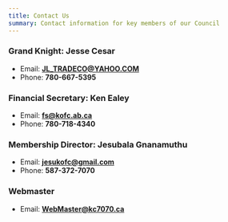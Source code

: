 ```yaml
---
title: Contact Us
summary: Contact information for key members of our Council
---
```

### Grand Knight: **Jesse Cesar**
- Email: **JL_TRADECO@YAHOO.COM**
- Phone: **780-667-5395**

### Financial Secretary: **Ken Ealey**
- Email: **fs@kofc.ab.ca**
- Phone: **780-718-4340**

### Membership Director: **Jesubala Gnanamuthu**
- Email: **jesukofc@gmail.com**
- Phone: **587-372-7070**

### Webmaster
- Email: **WebMaster@kc7070.ca**
